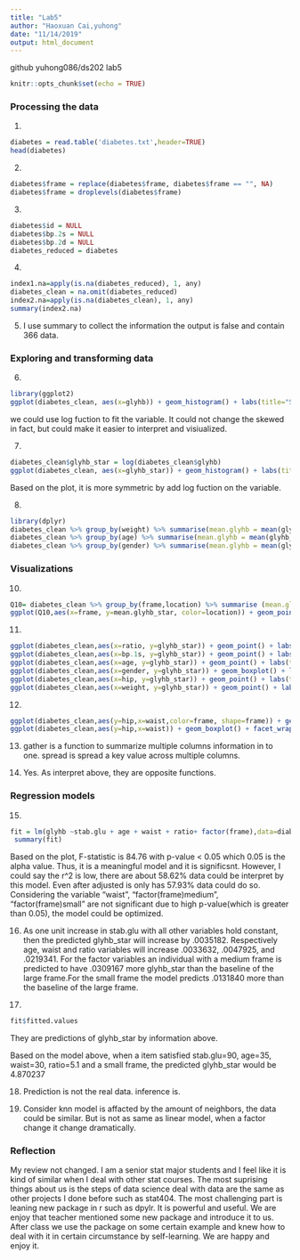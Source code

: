 ---
title: "Lab5"
author: "Haoxuan Cai,yuhong"
date: "11/14/2019"
output: html_document
---
github yuhong086/ds202 lab5

```{r setup, include=FALSE}
knitr::opts_chunk$set(echo = TRUE)
```

### Processing the data

1.

```{r}
diabetes = read.table('diabetes.txt',header=TRUE)
head(diabetes)
```

2.

```{r}
diabetes$frame = replace(diabetes$frame, diabetes$frame == "", NA)
diabetes$frame = droplevels(diabetes$frame)
```

3.
```{r}
diabetes$id = NULL
diabetes$bp.2s = NULL
diabetes$bp.2d = NULL
diabetes_reduced = diabetes
```

4.
```{r}
index1.na=apply(is.na(diabetes_reduced), 1, any)
diabetes_clean = na.omit(diabetes_reduced)
index2.na=apply(is.na(diabetes_clean), 1, any)
summary(index2.na)
```


5. 
I use summary to collect the information the output is false and contain 366 data.

### Exploring and transforming data

6.
```{r}
library(ggplot2)
ggplot(diabetes_clean, aes(x=glyhb)) + geom_histogram() + labs(title="Spread of glyhb variable") 
```
we could use log fuction to fit the variable. It could not change the skewed in fact, but could make it easier to interpret and visiualized.

7.
```{r}
diabetes_clean$glyhb_star = log(diabetes_clean$glyhb)
ggplot(diabetes_clean, aes(x=glyhb_star)) + geom_histogram() + labs(title="Spread of 'glyhb_star' Variable", x="log(glyhb)")
```
Based on the plot, it is more symmetric by add log fuction on the variable.

8.
```{r}
library(dplyr)
diabetes_clean %>% group_by(weight) %>% summarise(mean.glyhb = mean(glyhb_star))
diabetes_clean %>% group_by(age) %>% summarise(mean.glyhb = mean(glyhb_star))
diabetes_clean %>% group_by(gender) %>% summarise(mean.glyhb = mean(glyhb_star))
```



### Visualizations

10.

```{r}
Q10= diabetes_clean %>% group_by(frame,location) %>% summarise (mean.glyhb_star= mean(glyhb_star))
ggplot(Q10,aes(x=frame, y=mean.glyhb_star, color=location)) + geom_point() + labs(title="Mean log(glyhb) by frame")
```

11.
```{r}
ggplot(diabetes_clean,aes(x=ratio, y=glyhb_star)) + geom_point() + labs(title="Ratio by log(glyhb)")
ggplot(diabetes_clean,aes(x=bp.1s, y=glyhb_star)) + geom_point() + labs(title="Blood Pressure by log(glyhb)")
ggplot(diabetes_clean,aes(x=age, y=glyhb_star)) + geom_point() + labs(title="Age by log(glyhb)")
ggplot(diabetes_clean,aes(x=gender, y=glyhb_star)) + geom_boxplot() + labs(title="Gender by log(glyhb")
ggplot(diabetes_clean,aes(x=hip, y=glyhb_star)) + geom_point() + labs(title="Hip Measurement (in) by log(glyhb)")
ggplot(diabetes_clean,aes(x=weight, y=glyhb_star)) + geom_point() + labs(title="Weight by log(glyhb")
```

12.
```{r}
ggplot(diabetes_clean,aes(y=hip,x=waist,color=frame, shape=frame)) + geom_point() 
ggplot(diabetes_clean,aes(y=hip,x=waist)) + geom_boxplot() + facet_wrap(~frame)
```

13.
gather is a function to summarize multiple columns information in to one. spread is spread a key value across multiple columns.

14.
Yes. As interpret above, they are opposite functions.


### Regression models

15.
```{r}
fit = lm(glyhb ~stab.glu + age + waist + ratio+ factor(frame),data=diabetes_clean)
 summary(fit)
```
Based on the plot, F-statistic is 84.76 with p-value < 0.05 which 0.05 is the alpha value. Thus, it is a meaningful model and it is significsnt.
However, I could say the r^2 is low, there are about 58.62% data could be interpret by this model. Even after adjusted is only has 57.93% data could do so. Considering the variable "waist", "factor(frame)medium", "factor(frame)small " are not significant due to high p-value(which is greater than 0.05), the model could be optimized.

16.
As one unit increase in stab.glu with all other variables hold constant, then the predicted glyhb_star will increase by .0035182. Respectively age, waist and ratio variables will increase .0033632, .0047925, and .0219341. For the factor variables an individual with a medium frame is predicted to have .0309167 more glyhb_star than the baseline of the large frame.For the small frame the model predicts .0131840 more than the baseline of the large frame. 

17.
```{r}
fit$fitted.values
```
They are predictions of glyhb_star by information above.

Based on the model above, when a item satisfied stab.glu=90, age=35, waist=30, ratio=5.1 and a small frame, the predicted glyhb_star would be 4.870237 

18.
Prediction is not the real data. inference is.

19. 
Consider knn model is affacted by the amount of neighbors, the data could be similar. But is not as same as linear model, when a factor change it change dramatically.

### Reflection

My review not changed. I am a senior stat major students and I feel like it is kind of similar when I deal with other stat courses. The most suprising things about us is the steps of data science deal with data are the same as other projects I done before such as stat404. The most challenging part is leaning new package in r such as dpylr. It is powerful and useful. We are enjoy that teacher mentioned some new package and introduce it to us. After class we use the package on some certain example and knew how to deal with it in certain circumstance by self-learning. We are happy and enjoy it.
